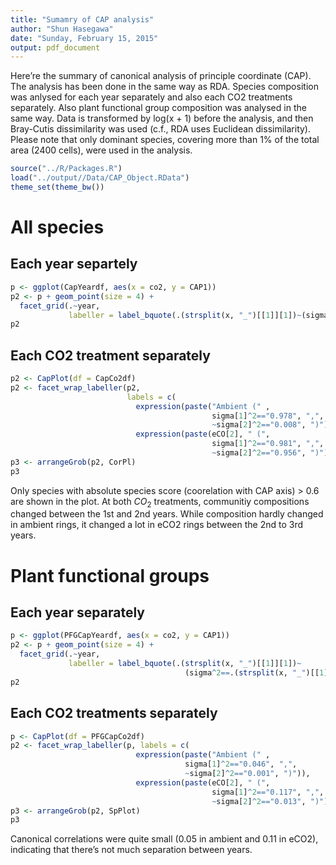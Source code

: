 ```yaml
---
title: "Sumamry of CAP analysis"
author: "Shun Hasegawa"
date: "Sunday, February 15, 2015"
output: pdf_document
---
```


Here're the summary of canonical analysis of principle coordinate (CAP). The analysis has been done in the same way as RDA. Species composition was anlysed for each year separately and also each CO2 treatments separately. Also plant functional group composition was analysed in the same way. Data is transformed by log(x + 1) before the analysis, and then Bray-Cutis dissimilarity was used (c.f., RDA uses Euclidean dissimilarity). Please note that only dominant species, covering more than 1% of the total area (2400 cells), were used in the analysis.

```r
source("../R/Packages.R")
load("../output//Data/CAP_Object.RData")
theme_set(theme_bw())
````

# All species

## Each year separtely

```r
p <- ggplot(CapYeardf, aes(x = co2, y = CAP1))
p2 <- p + geom_point(size = 4) + 
  facet_grid(.~year, 
             labeller = label_bquote(.(strsplit(x, "_")[[1]][1])~(sigma^2==.(strsplit(x, "_")[[1]][2]))))
p2
```

## Each CO2 treatment separately

```r
p2 <- CapPlot(df = CapCo2df)
p2 <- facet_wrap_labeller(p2, 
                          labels = c(
                            expression(paste("Ambient (" , 
                                             sigma[1]^2=="0.978", ",", 
                                             ~sigma[2]^2=="0.008", ")")),
                            expression(paste(eCO[2], " (", 
                                             sigma[1]^2=="0.981", ",", 
                                             ~sigma[2]^2=="0.956", ")"))))
p3 <- arrangeGrob(p2, CorPl)
p3
```
Only species with absolute species score (coorelation with CAP axis) > 0.6 are shown in the plot. At both $CO_2$ treatments, communitiy compositions changed between the 1st and 2nd years. While composition hardly changed in ambient rings, it changed a lot in eCO2 rings between the 2nd to 3rd years.

# Plant functional groups

## Each year separately

```r
p <- ggplot(PFGCapYeardf, aes(x = co2, y = CAP1))
p2 <- p + geom_point(size = 4) + 
  facet_grid(.~year, 
             labeller = label_bquote(.(strsplit(x, "_")[[1]][1])~
                                       (sigma^2==.(strsplit(x, "_")[[1]][2])))) 
p2
```

## Each CO2 treatments separately

```r
p <- CapPlot(df = PFGCapCo2df)
p2 <- facet_wrap_labeller(p, labels = c(
                            expression(paste("Ambient (" , 
                                       sigma[1]^2=="0.046", ",", 
                                       ~sigma[2]^2=="0.001", ")")),
                            expression(paste(eCO[2], " (", 
                                             sigma[1]^2=="0.117", ",", 
                                             ~sigma[2]^2=="0.013", ")"))))
p3 <- arrangeGrob(p2, SpPlot)
p3
```

Canonical correlations were quite small (0.05 in ambient and 0.11 in eCO2), indicating that there's not much separation between years.
